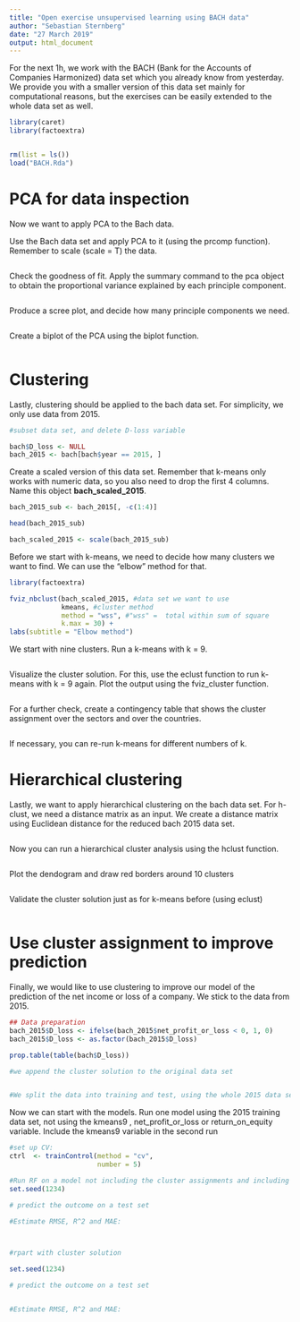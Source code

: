 ```yaml
---
title: "Open exercise unsupervised learning using BACH data"
author: "Sebastian Sternberg"
date: "27 March 2019"
output: html_document
---
```

For the next 1h, we work with the BACH (Bank for the Accounts of Companies Harmonized) data set which you already know from yesterday. We provide you with a smaller version of this data set mainly for computational reasons, but the exercises can be easily extended to the whole data set as well. 

```r
library(caret)
library(factoextra)


rm(list = ls())
load("BACH.Rda")

```


# PCA for data inspection

Now we want to apply PCA to the Bach data. 

Use the Bach data set and apply PCA to it (using the prcomp function). Remember to scale (scale = T) the data. 

```r





```

Check the goodness of fit. Apply the summary command to the pca object to obtain the proportional variance explained by each principle component. 


```r


```

Produce a scree plot, and decide how many principle components we need. 

```r


```

Create a biplot of the PCA using the biplot function.

```r

```

# Clustering

Lastly, clustering should be applied to the bach data set. For simplicity, we only use data from 2015. 


```r
#subset data set, and delete D-loss variable

bach$D_loss <- NULL
bach_2015 <- bach[bach$year == 2015, ]

```


Create a scaled version of this data set. Remember that k-means only works with numeric data, so you also need to drop the first 4 columns. Name this object **bach_scaled_2015**.

```r

bach_2015_sub <- bach_2015[, -c(1:4)]

head(bach_2015_sub)

bach_scaled_2015 <- scale(bach_2015_sub)

```

Before we start with k-means, we need to decide how many clusters we want to find. We can use the "elbow" method for that. 

```r
library(factoextra)

fviz_nbclust(bach_scaled_2015, #data set we want to use
             kmeans, #cluster method
             method = "wss", #"wss" =  total within sum of square
             k.max = 30) +
labs(subtitle = "Elbow method")


```

We start with nine clusters. Run a k-means with k = 9. 

```r


```

Visualize the cluster solution. For this, use the eclust function to run k-means with k = 9 again. Plot the output using the fviz_cluster function. 


```r



```


For a further check, create a contingency table that shows the cluster assignment over the sectors and over the countries. 

```r


```

If necessary, you can re-run k-means for different numbers of k. 

# Hierarchical clustering

Lastly, we want to apply hierarchical clustering on the bach data set. For h-clust, we need a distance matrix as an input. We create a distance matrix using Euclidean distance for the reduced bach 2015 data set. 

```r

```

Now you can run a hierarchical cluster analysis using the hclust function.

```r


```

Plot the dendogram and draw red borders around 10 clusters

```r

```

Validate the cluster solution just as for k-means before (using eclust)

```r


```


# Use cluster assignment to improve prediction

Finally, we would like to use clustering to improve our model of the prediction of the net income or loss of a company. We stick to the data from 2015.

```r

## Data preparation
bach_2015$D_loss <- ifelse(bach_2015$net_profit_or_loss < 0, 1, 0)
bach_2015$D_loss <- as.factor(bach_2015$D_loss)

prop.table(table(bach$D_loss))

#we append the cluster solution to the original data set


#We split the data into training and test, using the whole 2015 data set 


```

Now we can start with the models. Run one model using the 2015 training data set, not using the kmeans9 , net_profit_or_loss or return_on_equity variable. Include the kmeans9 variable in the second run

```r

#set up CV:
ctrl  <- trainControl(method = "cv",
                      number = 5)

#Run RF on a model not including the cluster assignments and including it
set.seed(1234)

# predict the outcome on a test set

#Estimate RMSE, R^2 and MAE:



#rpart with cluster solution

set.seed(1234)

# predict the outcome on a test set


#Estimate RMSE, R^2 and MAE:



```



